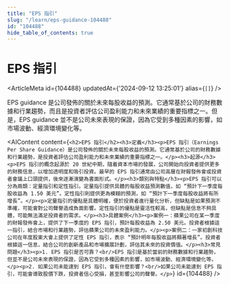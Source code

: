 ```yaml
---
title: "EPS 指引"
slug: "/learn/eps-guidance-104488"
id: "104488"
hide_table_of_contents: true
---
```



# EPS 指引

<ArticleMeta id={104488} updatedAt={'2024-09-12 13:25:01'} alias={`[]`} />
<div className='border-solid border-b border-t-0 my-4 border-[var(--ifm-color-gray-300)]' />

EPS guidance 是公司發佈的關於未來每股收益的預測。它通常基於公司的財務數據和行業趨勢，而且是投資者評估公司盈利能力和未來業績的重要指標之一。但是，EPS guidance 並不是公司未來表現的保證，因為它受到多種因素的影響，如市場波動、經濟環境變化等。

<AIContent content={`<h2>EPS 指引</h2><h3>定義</h3><p>EPS 指引（Earnings Per Share Guidance）是公司發佈的關於未來每股收益的預測。它通常基於公司的財務數據和行業趨勢，是投資者評估公司盈利能力和未來業績的重要指標之一。</p><h3>起源</h3><p>EPS 指引的概念起源於 20 世紀中期，隨着資本市場的發展，公司開始向投資者提供更多的財務信息，以增加透明度和吸引投資。最早的 EPS 指引通常由公司高層在財報發佈會或投資者會議上口頭提供，後來逐漸演變為書面形式。</p><h3>類別與特點</h3><p>EPS 指引可以分為兩類：定量指引和定性指引。定量指引提供具體的每股收益預測數值，如 “預計下一季度每股收益為 1.50 美元”。定性指引則提供更為模糊的預測，如 “預計下一季度每股收益將有所增長”。</p><p>定量指引的優點是具體明確，便於投資者進行量化分析，但缺點是如果預測不準確，可能會對公司聲譽造成負面影響。定性指引的優點是靈活性較高，但缺點是信息不夠具體，可能無法滿足投資者的需求。</p><h3>具體案例</h3><p>案例一：蘋果公司在某一季度的財報發佈會上，提供了下一季度的 EPS 指引，預計每股收益為 2.50 美元。投資者根據這一指引，結合市場和行業趨勢，評估蘋果公司的未來盈利能力。</p><p>案例二：一家初創科技公司在年度股東大會上提供了定性 EPS 指引，表示 “預計明年每股收益將顯著增長”。投資者根據這一信息，結合公司的創新產品和市場擴展計劃，評估其未來的投資價值。</p><h3>常見問題</h3><p>1. EPS 指引是否可靠？<br/>EPS 指引是基於當前的財務數據和行業趨勢，但並不是公司未來表現的保證，因為它受到多種因素的影響，如市場波動、經濟環境變化等。</p><p>2. 如果公司未能達到 EPS 指引，會有什麼影響？<br/>如果公司未能達到 EPS 指引，可能會導致股價下跌，投資者信心受損，甚至影響公司的聲譽。</p>`} id={104488} />
